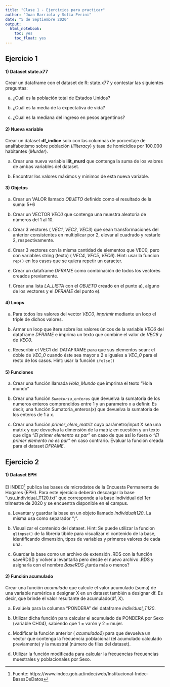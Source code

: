 ```yaml
---
title: "Clase 1 - Ejercicios para practicar"
author: "Juan Barriola y Sofía Perini"
date: "5 de Septiembre 2020"
output:
  html_notebook:
    toc: yes
    toc_float: yes
---
```


<style type="text/css">
div.main-container {
  max-width: 1600px;
  margin-left: auto;
  margin-right: auto;
}
</style>

## Ejercicio 1
 
#### 1) Dataset state.x77

Crear un dataframe con el dataset de R: state.x77 y contestar las siguientes preguntas:

a) ¿Cuál es la población total de Estados Unidos? 

b) ¿Cuál es la media de la expectativa de vida?

c) ¿Cual es la mediana del ingreso en pesos argentinos?

#### 2) Nueva variable

Crear un dataset **df_indice** solo con las columnas de porcentaje de analfabetismo sobre población  (*Illiteracy*) y tasa de homicidios por 100.000 habitantes (*Murder*). 

a) Crear una nueva variable **ilit_murd** que contenga la suma de los valores de ambas variables del dataset. 

b) Encontrar los valores máximos y mínimos de esta nueva variable.  

#### 3) Objetos 

a) Crear un VALOR llamado _OBJETO_ definido como el resultado de la suma: 5+6

b) Crear un VECTOR _VEC0_ que contenga una muestra aleatoria de números del 1 al 10.

c) Crear 3 vectores ( _VEC1_, _VEC2_, _VEC3_) que sean transformaciones del anterior consistentes en multiplicar por 2, elevar al cuadrado y restarle 2, respectivamente.

d) Crear 3 vectores con la misma cantidad de elementos que VEC0, pero con variables string (texto) ( _VEC4_, _VEC5_, _VEC6_). Hint: usar la funcion ```rep()``` en los casos que se quiera repetir un caracter.   

e) Crear un dataframe _DFRAME_ como combinación de todos los vectores creados previamente.

f) Crear una lista _LA_LISTA_ con el _OBJETO_ creado en el punto a), alguno de los vectores y el _DFRAME_ del punto e).

#### 4) Loops

a) Para todos los valores del vector _VEC0_, *imprimir* mediante un loop el triple de dichos valores. 

b) Armar un loop que itere sobre los valores únicos de la variable _VEC6_ del dataframe _DFRAME_ e imprima un texto que combine el valor de _VEC6_ y de _VEC0_. 

c) Reescribir el VEC1 del DATAFRAME para que sus elementos sean: el doble de _VEC_0_ cuando éste sea mayor a 2 e iguales a _VEC_0_ para el resto de los casos. Hint: usar la función ```ifelse()``` 

#### 5) Funciones

a) Crear una función llamada _Hola_Mundo_ que imprima el texto "Hola mundo"

b) Crear una función _`Sumatoria_enteros`_ que devuelva la sumatoria de los numeros enteros comprendidos entre 1 y un parametro x a definir. Es decir, una función Sumatoria_enteros(x) que devuelva la sumatoria de los enteros de 1 a x. 

c) Crear una función _primer_elem_matriz_ cuyo parámetro/input X sea una matrix y que devuelva la dimensión de la matriz en cuestión y un texto que diga *"El primer elemento es par"* en caso de que así lo fuera o *"El primer elemento no es par"* en caso contrario. Evaluar la función creada para el dataset _DFRAME_.

## Ejercicio 2
 
#### 1) Dataset EPH

El INDEC^[Fuente: https://www.indec.gob.ar/indec/web/Institucional-Indec-BasesDeDatos] publica las bases de microdatos de la Encuesta Permanente de Hogares (EPH). Para este ejercicio deberán descargar la base "usu_individual_T120.txt" que corresponde a la base Individual del 1er trimestre de 2020 y se encuentra disponible en el campus. 

a) Levantar y guardar la base en un objeto llamado _individualt120_. La misma usa como separador ";". 

b) Visualizar el contenido del dataset. Hint: Se puede utilizar la funcion ```glimpse()``` de la libreria tibble para visualizar el contenido de la base, identificando dimensión, tipos de variables y primeros valores de cada una.   

c) Guardar la base como un archivo de extensión .RDS con la función saveRDS() y volver a levantarla pero desde el nuevo archivo .RDS y asignarla con el nombre _BaseRDS_ ¿tarda más o menos?

#### 2) Función acumulado

Crear una función _acumulado_ que calcule el valor acumulado (suma) de una variable numérica a designar X en un dataset también a designar df. Es decir, que brinde el valor resultante de acumulado(df, X). 

a) Evalúela para la columna "PONDERA" del dataframe _individual_T120_.

b) Utilizar dicha función para calcular el acumulado de PONDERA por Sexo (variable CH04), sabiendo que 1 = varón y 2 = mujer.

c) Modificar la función anterior ( _acumulado2_) para que devuelva un vector que contenga la frecuencia poblacional (el acumulado calculado previamente) y la muestral (número de filas del dataset). 

d) Utilizar la función modificada para calcular la frecuencias frecuencias muestrales y poblacionales por Sexo. 
